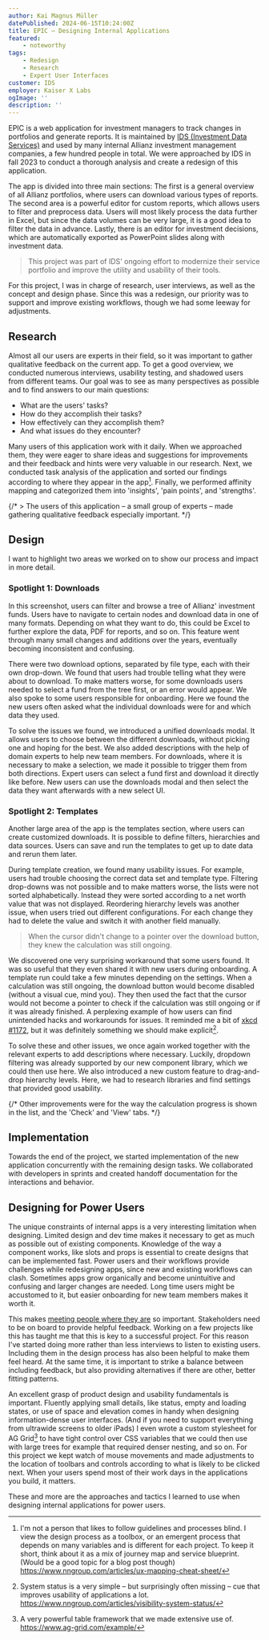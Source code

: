 ```yaml
---
author: Kai Magnus Müller
datePublished: 2024-06-15T10:24:00Z
title: EPIC – Designing Internal Applications
featured:
    - noteworthy
tags:
    - Redesign
    - Research
    - Expert User Interfaces
customer: IDS
employer: Kaiser X Labs
ogImage: ''
description: ''
---
```



EPIC is a web application for investment managers to track changes in portfolios and generate reports. It is maintained by [IDS (Investment Data Services)](https://www.idsdata.com/solutions/) and used by many internal Allianz investment management companies, a few hundred people in total. We were approached by IDS in fall 2023 to conduct a thorough analysis and create a redesign of this application. 

The app is divided into three main sections: The first is a general overview of all Allianz portfolios, where users can download various types of reports. The second area is a powerful editor for custom reports, which allows users to filter and preprocess data. Users will most likely process the data further in Excel, but since the data volumes can be very large, it is a good idea to filter the data in advance. Lastly, there is an editor for investment decisions, which are automatically exported as PowerPoint slides along with investment data.

> This project was part of IDS' ongoing effort to modernize their service portfolio and improve the utility and usability of their tools. 

For this project, I was in charge of research, user interviews, as well as the concept and design phase. Since this was a redesign, our priority was to support and improve existing workflows, though we had some leeway for adjustments.

## Research 

Almost all our users are experts in their field, so it was important to gather qualitative feedback on the current app. To get a good overview, we conducted numerous interviews, usability testing, and shadowed users from different teams. Our goal was to see as many perspectives as possible and to find answers to our main questions:

- What are the users' tasks?
- How do they accomplish their tasks?
- How effectively can they accomplish them?
- And what issues do they encounter?

Many users of this application work with it daily. When we approached them, they were eager to share ideas and suggestions for improvements and their feedback and hints were very valuable in our research. Next, we conducted task analysis of the application and sorted our findings according to where they appear in the app[^1]. Finally, we performed affinity mapping and categorized them into 'insights', 'pain points', and 'strengths'.

{/* > The users of this application – a small group of experts – made gathering qualitative feedback especially important. */}


<Figure 
    alt="An overview of one of the mappings we created. We used screenshots of the app as a basis to map out feedback and insights." 
    src="https://res.cloudinary.com/dm3a0qioc/image/upload/v1719827178/EPIC/epic-mapping-1_lpesck.png" 
    width="2000" 
    height="1000">
</Figure>

## Design

I want to highlight two areas we worked on to show our process and impact in more detail. 

### Spotlight 1: Downloads

<Figure 
    alt="The old download dropdown was very confusing. Users couldn't tell what they were going to download, or what they would be able to select." 
    src="https://res.cloudinary.com/dm3a0qioc/image/upload/v1720004274/Omni/epic-old-dl-issues-1_utlnzt.png" 
    width="1650" 
    height="910">
</Figure>

In this screenshot, users can filter and browse a tree of Allianz' investment funds. Users have to navigate to certain nodes and download data in one of many formats. Depending on what they want to do, this could be Excel to further explore the data, PDF for reports, and so on. This feature went through many small changes and additions over the years, eventually becoming inconsistent and confusing.

There were two download options, separated by file type, each with their own drop-down. We found that users had trouble telling what they were about to download. To make matters worse, for some downloads users needed to select a fund from the tree first, or an error would appear. We also spoke to some users responsible for onboarding. Here we found the new users often asked what the individual downloads were for and which data they used.

<Figure 
    alt="To fix the feedback we received, we moved all downloads behind a single button. (The download location was also standardized by us in the new design system.) Users can now switch between them and get a short description of what each of them is for." 
    src="https://res.cloudinary.com/dm3a0qioc/image/upload/v1719845623/EPIC/epic-new-dl-1_djtifn.png" 
    width="1760" 
    height="990">
</Figure>

To solve the issues we found, we introduced a unified downloads modal. It allows users to choose between the different downloads, without picking one and hoping for the best. We also added descriptions with the help of domain experts to help new team members. For downloads, where it is necessary to make a selection, we made it possible to trigger them from both directions. Expert users can select a fund first and download it directly like before. New users can use the downloads modal and then select the data they want afterwards with a new select UI.

### Spotlight 2: Templates

Another large area of the app is the templates section, where users can create customized downloads. It is possible to define filters, hierarchies and data sources. Users can save and run the templates to get up to date data and rerun them later.

<Figure 
    alt="Users can create their own downloads with custom hierarchies, filters and data sources in the templates section." 
    src="https://res.cloudinary.com/dm3a0qioc/image/upload/v1720004274/Omni/epic-old-template-issues-1_nl1drj.png" 
    width="1650" 
    height="848">
</Figure>

During template creation, we found many usability issues. For example, users had trouble choosing the correct data set and template type. Filtering drop-downs was not possible and to make matters worse, the lists were not sorted alphabetically. Instead they were sorted according to a net worth value that was not displayed. Reordering hierarchy levels was another issue, when users tried out different configurations. For each change they had to delete the value and switch it with another field manually.

> When the cursor didn't change to a pointer over the download button, they knew the calculation was still ongoing.

We discovered one very surprising workaround that some users found. It was so useful that they even shared it with new users during onboarding. A template run could take a few minutes depending on the settings. When a calculation was still ongoing, the download button would become disabled (without a visual cue, mind you). They then used the fact that the cursor would not become a pointer to check if the calculation was still ongoing or if it was already finished. A perplexing example of how users can find unintended hacks and workarounds for issues. It reminded me a bit of [xkcd #1172](https://xkcd.com/1172/), but it was definitely something we should make explicit[^2].

<Figure 
    alt="The finished design (pictured with dummy data) with many visual improvements to hierarchy and layout." 
    src="https://res.cloudinary.com/dm3a0qioc/image/upload/v1719852377/EPIC/epic-new-template-2_rd4cxu.png" 
    width="1920" 
    height="1080" fullWidth>
</Figure>

To solve these and other issues, we once again worked together with the relevant experts to add descriptions where necessary. Luckily, dropdown filtering was already supported by our new component library, which we could then use here. We also introduced a new custom feature to drag-and-drop hierarchy levels. Here, we had to research libraries and find settings that provided good usability.

{/* Other improvements were for the way the calculation progress is shown in the list, and the 'Check' and 'View' tabs. */}

## Implementation

Towards the end of the project, we started implementation of the new application concurrently with the remaining design tasks. We collaborated with developers in sprints and created handoff documentation for the interactions and behavior.

## Designing for Power Users

The unique constraints of internal apps is a very interesting limitation when designing. Limited design and dev time makes it necessary to get as much as possible out of existing components. Knowledge of the way a component works, like slots and props is essential to create designs that can be implemented fast. Power users and their workflows provide challenges while redesigning apps, since new and existing workflows can clash. Sometimes apps grow organically and become unintuitive and confusing and larger changes are needed. Long time users might be accustomed to it, but easier onboarding for new team members makes it worth it.

This makes [meeting people where they are](https://productatheart.com/blog/teresa-torres-even-you-can-do-continuous-discovery-bringing-the-discovery-habits-to-every-organization#:~:text=The%20golden%20rule%20of%20organizational%20change%3A%20Meet%20people%20where%20they%20are!) so important. Stakeholders need to be on board to provide helpful feedback. Working on a few projects like this has taught me that this is key to a successful project. For this reason I've started doing more rather than less interviews to listen to existing users. Including them in the design process has also been helpful to make them feel heard. At the same time, it is important to strike a balance between including feedback, but also providing alternatives if there are other, better fitting patterns. 

An excellent grasp of product design and usability fundamentals is important. Fluently applying small details, like status, empty and loading states, or use of space and elevation comes in handy when designing information-dense user interfaces. (And if you need to support everything from ultrawide screens to older iPads) I even wrote a custom stylesheet for AG Grid[^3] to have tight control over CSS variables that we could then use with large trees for example that required denser nesting, and so on. For this project we kept watch of mouse movements and made adjustments to the location of toolbars and controls according to what is likely to be clicked next. When your users spend most of their work days in the applications you build, it matters. 

These and more are the approaches and tactics I learned to use when designing internal applications for power users. 


[^1]: I'm not a person that likes to follow guidelines and processes blind. I view the design process as a toolbox, or an emergent process that depends on many variables and is different for each project. To keep it short, think about it as a mix of journey map and service blueprint. (Would be a good topic for a blog post though) https://www.nngroup.com/articles/ux-mapping-cheat-sheet/

[^2]: System status is a very simple – but surprisingly often missing – cue that improves usability of applications a lot. https://www.nngroup.com/articles/visibility-system-status/

[^3]: A very powerful table framework that we made extensive use of.  https://www.ag-grid.com/example/